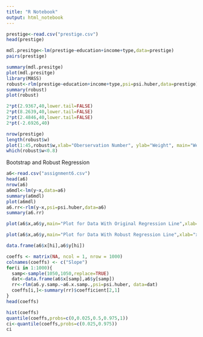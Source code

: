 ---
title: "R Notebook"
output: html_notebook
---


```{r}
prestige<-read.csv("prestige.csv")
head(prestige)
```


```{r}

mdl.presitge<-lm(prestige~education+income+type,data=prestige)
pairs(prestige)

summary(mdl.presitge)
plot(mdl.presitge)
library(MASS)
robust<-rlm(prestige~education+income+type,psi=psi.huber,data=prestige)
summary(robust)
plot(robust)

2*pt(2.9367,40,lower.tail=FALSE)
2*pt(8.2639,40,lower.tail=FALSE)
2*pt(2.4846,40,lower.tail=FALSE)
2*pt(-2.6926,40)

nrow(prestige)
length(robust$w)
plot(1:45,robust$w,xlab="Oberservation Number", ylab="Weight", main="Weight vs. Observation Number")
which(robust$w<0.8)
```


Bootstrap and Robust Regression
```{r}

a6<-read.csv("assignment6.csv")
head(a6)
nrow(a6)
a6mdl<-lm(y~x,data=a6)
summary(a6mdl)
plot(a6mdl)
a6.rr<-rlm(y~x,psi=psi.huber,data=a6)
summary(a6.rr)

plot(a6$x,a6$y,main="Plot for Data With Original Regression Line",xlab="x",ylab='y') + abline(a=(-9.067),b=49.850)

plot(a6$x,a6$y,main="Plot for Data With Robust Regression Line",xlab="x",ylab='y') + abline(a=-2.9548,b=69.7441)

data.frame(a6$x[hi],a6$y[hi])

coeffs <- matrix(NA, ncol = 1, nrow = 1000)
colnames(coeffs) <- c("Slope")
for(i in 1:1000){
  samp<-sample(1050,1050,replace=TRUE)
  dat<-data.frame(a6$x[samp],a6$y[samp])
  rr<-rlm(a6.y.samp.~a6.x.samp.,psi=psi.huber, data=dat)
  coeffs[i,]<-summary(rr)$coefficient[2,1]
}
head(coeffs)

hist(coeffs)
quantile(coeffs,probs=c(0,0.025,0.5,0.975,1))
ci<-quantile(coeffs,probs=c(0.025,0.975))
ci
```















